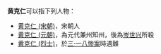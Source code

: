 '''黄克仁'''可以指下列人物：
* [[黄克仁_(宋朝)|黄克仁 (宋朝)]]，宋朝人
* [[黄克仁_(元朝)|黄克仁 (元朝)]]，為元代兼州知州，後為[[岑世兴|岑世兴]]所殺
* [[黄克仁_(烈士)|黄克仁 (烈士)]]，於[[三·一八惨案|三·一八惨案]]時遇難

{{disambig|cat=三字黄姓人名消歧义}}